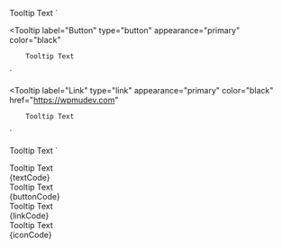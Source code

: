 
  <Tooltip label="Text" type="text" >Tooltip Text</Tooltip>
`

  <Tooltip 
      label="Button" 
      type="button" 
      appearance="primary" 
      color="black"
  >
        Tooltip Text
  </Tooltip>
`

  <Tooltip 
      label="Link" 
      type="link" 
      appearance="primary" 
      color="black" 
      href="https://wpmudev.com"
  >
        Tooltip Text
  </Tooltip>
`

  <Tooltip type="icon" name="logo">Tooltip Text</Tooltip>
`

<Section title="Text" contained={true} style={{ padding: "30px 0px" }}>
	<Preview wrapper={true}>
		<div style={{padding: 40}}>
			<Tooltip label="Text" type="text" >Tooltip Text</Tooltip>
		</div>
	</Preview>
	<Snippet language="js">{textCode}</Snippet>
</Section>

<Section title="Button" contained={true} style={{ padding: "30px 0px" }}>
	<Preview wrapper={true}>
		<div style={{padding: 40}}>
			<Tooltip label="Button" type="button" appearance="primary" color="black">Tooltip Text</Tooltip>
		</div>
	</Preview>
	<Snippet language="js">{buttonCode}</Snippet>
</Section>

<Section title="Link" contained={true} style={{ padding: "30px 0px" }}>
	<Preview wrapper={true}>
		<div style={{padding: 40}}>
			<Tooltip label="Link" type="link" appearance="primary" color="black" href="https://wpmudev.com" >Tooltip Text</Tooltip>
		</div>
	</Preview>
	<Snippet language="js">{linkCode}</Snippet>
</Section>

<Section title="Icon" contained={true} style={{ padding: "30px 0px" }}>
	<Preview wrapper={true}>
		<div style={{padding: 40}}>
			<Tooltip type="icon" name="logo">Tooltip Text</Tooltip>
		</div>
	</Preview>
	<Snippet language="js">{iconCode}</Snippet>
</Section>
